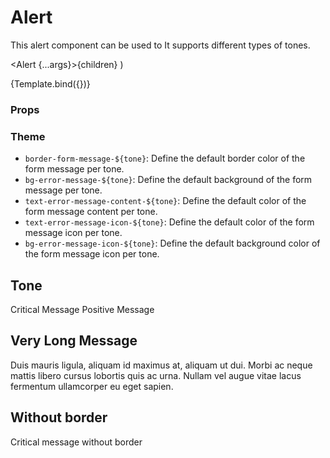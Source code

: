 
<Meta title="Components/Alert/Alert" component={Alert} />

# Alert

This alert component can be used to
It supports different types of tones.

  <Alert {...args}>{children}</Alert>
)

<Canvas>
  <Story
    name="Default"
    args={{ children: 'Critical Message.', tone: Tone.critical }}
  >
    {Template.bind({})}
  </Story>
</Canvas>

### Props

<ArgsTable story="Default" />

### Theme

- `border-form-message-${tone}`: Define the default border color of the form message per tone.
- `bg-error-message-${tone}`: Define the default background of the form message per tone.
- `text-error-message-content-${tone}`: Define the default color of the form message content per tone.
- `text-error-message-icon-${tone}`: Define the default color of the form message icon per tone.
- `bg-error-message-icon-${tone}`: Define the default background color of the form message icon per tone.

## Tone

<Canvas>
  <Story name="Critical">
    <Alert tone={Tone.critical}>Critical Message</Alert>
  </Story>
  <Story name="Positive">
    <Alert tone={Tone.positive}>Positive Message</Alert>
  </Story>
</Canvas>

## Very Long Message

<Canvas>
  <Story name="Very Long Message">
    <Alert tone={Tone.critical}>
      Duis mauris ligula, aliquam id maximus at, aliquam ut dui. Morbi ac neque
      mattis libero cursus lobortis quis ac urna. Nullam vel augue vitae lacus
      fermentum ullamcorper eu eget sapien.
    </Alert>
  </Story>
</Canvas>

## Without border

<Canvas>
  <Story name="Without border">
    <Alert tone={Tone.critical} className="border-transparent">
      Critical message without border
    </Alert>
  </Story>
</Canvas>
